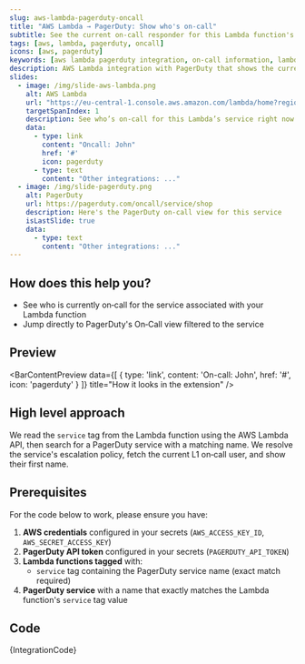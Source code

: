 ```yaml
---
slug: aws-lambda-pagerduty-oncall
title: "AWS Lambda → PagerDuty: Show who's on‑call"
subtitle: See the current on‑call responder for this Lambda function's service
tags: [aws, lambda, pagerduty, oncall]
icons: [aws, pagerduty]
keywords: [aws lambda pagerduty integration, on-call information, lambda monitoring, aws pagerduty, incident management]
description: AWS Lambda integration with PagerDuty that shows the current on-call responder for your Lambda function's service, improving incident response and team coordination.
slides:
  - image: /img/slide-aws-lambda.png
    alt: AWS Lambda
    url: "https://eu-central-1.console.aws.amazon.com/lambda/home?region=eu-central-1#/functions/shop-order-processing?tab=code"
    targetSpanIndex: 1
    description: See who’s on‑call for this Lambda’s service right now
    data:
      - type: link
        content: "Oncall: John"
        href: '#'
        icon: pagerduty
      - type: text
        content: "Other integrations: ..."
  - image: /img/slide-pagerduty.png
    alt: PagerDuty
    url: https://pagerduty.com/oncall/service/shop
    description: Here's the PagerDuty on‑call view for this service
    isLastSlide: true
    data:
      - type: text
        content: "Other integrations: ..."
---
```



<SlideshowWrapper slides={frontMatter.slides} />

## How does this help you?

* See who is currently on‑call for the service associated with your Lambda function
* Jump directly to PagerDuty's On‑Call view filtered to the service

## Preview

<BarContentPreview data={[
    {
      type: 'link',
      content: 'On-call: John',
      href: '#',
      icon: 'pagerduty'
    }
  ]} title="How it looks in the extension" />

## High level approach
We read the `service` tag from the Lambda function using the AWS Lambda API, then search for a PagerDuty service with a matching name. We resolve the service's escalation policy, fetch the current L1 on‑call user, and show their first name.

## Prerequisites
For the code below to work, please ensure you have:

1. **AWS credentials** configured in your secrets (`AWS_ACCESS_KEY_ID`, `AWS_SECRET_ACCESS_KEY`)
2. **PagerDuty API token** configured in your secrets (`PAGERDUTY_API_TOKEN`)
3. **Lambda functions tagged** with:
   - `service` tag containing the PagerDuty service name (exact match required)
4. **PagerDuty service** with a name that exactly matches the Lambda function's `service` tag value

## Code
<CodeBlock language="javascript" title="aws-lambda-pagerduty-oncall.integration.example.js">
{IntegrationCode}
</CodeBlock>
